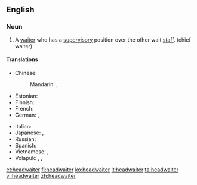 ==English==

===Noun===
{{en-noun}}

# A [[waiter]] who has a [[supervisory]] position over the other wait [[staff]]. (chief waiter)

====Translations====
{{trans-top|main supervisory waiter}}
* Chinese:
*: Mandarin: {{t|cmn|服務生領班|sc=Hani}}, {{t|cmn|服务生领班|tr=fúwùshēng lǐngbān|sc=Hani}}
* Estonian: {{t|et|ülemkelner}}
* Finnish: {{t|fi|hovimestari}}
* French: {{t+|fr|maître d’hôtel|m}}
* German: {{t|de|Oberkellner|m}}, {{t|de|Oberkellnerin|f}}
{{trans-mid}}
* Italian: {{t|it|capocameriere|m}}
* Japanese: {{t|ja|ボーイ長|tr=bōi-chō|sc=Jpan}}, {{t|ja|給仕長|tr=きゅうじちょう, kyūjichō|sc=Jpan}}
* Russian: {{t+|ru|метрдотель|m|tr=mɛtrdotɛ́lʹ, metrdotɛ́lʹ|sc=Cyrl}}
* Spanish: {{t|es|jefe de comedor|m}}
* Vietnamese: {{t+|vi|đầu bếp|alt=người đầu bếp}}, {{t+|vi|đầu bếp}}
* Volapük: {{qualifier|♂♀}} {{t+|vo|lebötan}}, {{qualifier|♂}} {{t|vo|hilebötan}}, {{qualifier|♀}} {{t|vo|jilebötan}}
{{trans-bottom}}

[[et:headwaiter]]
[[fi:headwaiter]]
[[ko:headwaiter]]
[[it:headwaiter]]
[[ta:headwaiter]]
[[vi:headwaiter]]
[[zh:headwaiter]]